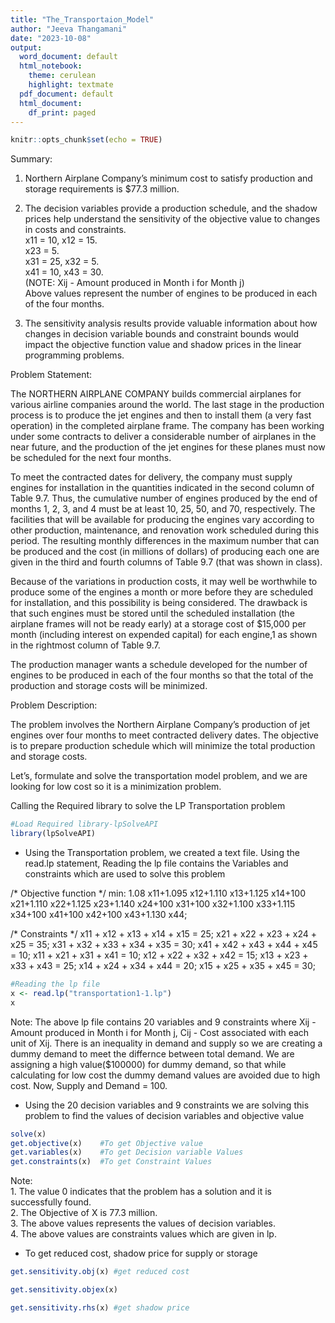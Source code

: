 ---
title: "The_Transportaion_Model"
author: "Jeeva Thangamani"
date: "2023-10-08"
output:
  word_document: default
  html_notebook:
    theme: cerulean
    highlight: textmate
  pdf_document: default
  html_document:
    df_print: paged
---

```{r setup, include=FALSE}
knitr::opts_chunk$set(echo = TRUE)
```

Summary:

1. Northern Airplane Company's minimum cost to satisfy production and storage requirements is $77.3 million.

2. The decision variables provide a production schedule, and the shadow prices help understand the sensitivity of the objective value to changes in costs and constraints.\
x11 = 10, x12 = 15.\
x23 = 5.\
x31 = 25, x32 = 5.\
x41 = 10, x43 = 30.\
(NOTE: Xij - Amount produced in Month i for Month j)\
Above values represent the number of engines to be produced in each of the four months. 

3.  The sensitivity analysis results provide valuable information about how changes in decision variable bounds and constraint bounds would impact the objective function value and shadow prices in the linear programming problems.

Problem Statement:

The NORTHERN AIRPLANE COMPANY builds commercial airplanes for various airline companies around the world. The last stage in the production process is to produce the jet
engines and then to install them (a very fast operation) in the completed airplane frame. The company has been working under some contracts to deliver a considerable number of
airplanes in the near future, and the production of the jet engines for these planes must now be scheduled for the next four months.

To meet the contracted dates for delivery, the company must supply engines for installation in the quantities indicated in the second column of Table 9.7. Thus, the cumulative number of engines produced by the end of months 1, 2, 3, and 4 must be at least 10, 25, 50, and 70, respectively. The facilities that will be available for producing the engines vary according to other production, maintenance, and renovation work scheduled during this period. The resulting monthly differences in the maximum number that can be produced and the cost (in millions of dollars) of producing each one are given in the third and fourth columns of Table 9.7 (that was shown in class).

Because of the variations in production costs, it may well be worthwhile to produce some of the engines a month or more before they are scheduled for installation, and this possibility is being considered. The drawback is that such engines must be stored until the scheduled installation (the airplane frames will not be ready early) at a storage cost of $15,000 per month (including interest on expended capital) for each engine,1 as shown in the rightmost column of Table 9.7.

The production manager wants a schedule developed for the number of engines to be produced in each of the four months so that the total of the production and storage costs will be minimized.

Problem Description:

The problem involves the Northern Airplane Company's production of jet engines over four months to meet contracted delivery dates. The objective is to prepare production schedule which will minimize the total production and storage costs.



Let's, formulate and solve the transportation model problem, and we are looking for low cost so it is a minimization problem.

Calling the Required library to solve the LP Transportation problem


```{r}
#Load Required library-lpSolveAPI
library(lpSolveAPI)
```

* Using the Transportation problem, we created a text file. Using the read.lp statement, Reading the lp file contains the Variables and constraints which are used to solve this problem

/* Objective function */
min: 1.08 x11+1.095 x12+1.110 x13+1.125 x14+100 x21+1.110 x22+1.125 x23+1.140 x24+100 x31+100 x32+1.100 x33+1.115 x34+100 x41+100 x42+100 x43+1.130 x44;

/* Constraints */
x11 + x12 + x13 + x14 + x15 = 25;
x21 + x22 + x23 + x24 + x25 = 35;
x31 + x32 + x33 + x34 + x35 = 30;
x41 + x42 + x43 + x44 + x45 = 10;
x11 + x21 + x31 + x41 = 10;
x12 + x22 + x32 + x42 = 15;
x13 + x23 + x33 + x43 = 25;
x14 + x24 + x34 + x44 = 20;
x15 + x25 + x35 + x45 = 30;

```{r}
#Reading the lp file
x <- read.lp("transportation1-1.lp")
x
```


Note:   The above lp file contains 20 variables and 9 constraints where Xij - Amount produced in Month i for Month j, Cij - Cost associated with each unit of Xij. There is an inequality in demand and supply so we are creating a dummy demand to meet the differnce between total demand. We are assigning a high value($100000) for dummy demand, so that while calculating for low cost the dummy demand values are avoided due to high cost. 
Now,  Supply and Demand = 100.

* Using the 20 decision variables and 9 constraints we are solving this problem to find the values of decision variables and objective value


```{r}
solve(x)
get.objective(x)    #To get Objective value
get.variables(x)    #To get Decision variable Values
get.constraints(x)  #To get Constraint Values
```
Note: \
1. The value 0 indicates that the problem has a solution and it is successfully found.\
2. The Objective of X is 77.3 million.\
3. The above values represents the values of decision variables.\
4. The above values are constraints values which are given in lp.\

* To get reduced cost, shadow price for supply or storage 

```{r}
get.sensitivity.obj(x) #get reduced cost
```

```{r}
get.sensitivity.objex(x)
```

```{r}
get.sensitivity.rhs(x) #get shadow price
```


